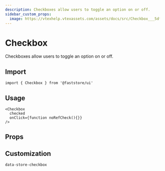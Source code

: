 ```yaml
---
description: Checkboxes allow users to toggle an option on or off.
sidebar_custom_props: 
  image: https://vtexhelp.vtexassets.com/assets/docs/src/Checkbox___5dfb3d931c093ee7ebfac8bc388e68b5.png
---
```



# Checkbox

Checkboxes allow users to toggle an option on or off.

## Import

```tsx
import { Checkbox } from '@faststore/ui'
```

## Usage

```tsx live
<Checkbox
  checked
  onClick={function noRefCheck(){}}
/>
```

## Props

<PropsSection name="Checkbox" />

## Customization

`data-store-checkbox`
